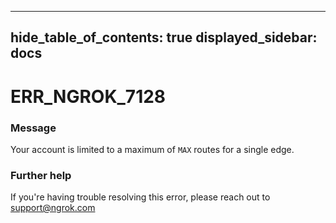 

---
hide_table_of_contents: true
displayed_sidebar: docs
---


# ERR_NGROK_7128

### Message
Your account is limited to a maximum of `MAX` routes for a single edge.

<ErrorDetails />



### Further help
If you're having trouble resolving this error, please reach out to [support@ngrok.com](mailto:support@ngrok.com?subject=Help%20with%20ERR_NGROK_7128)

